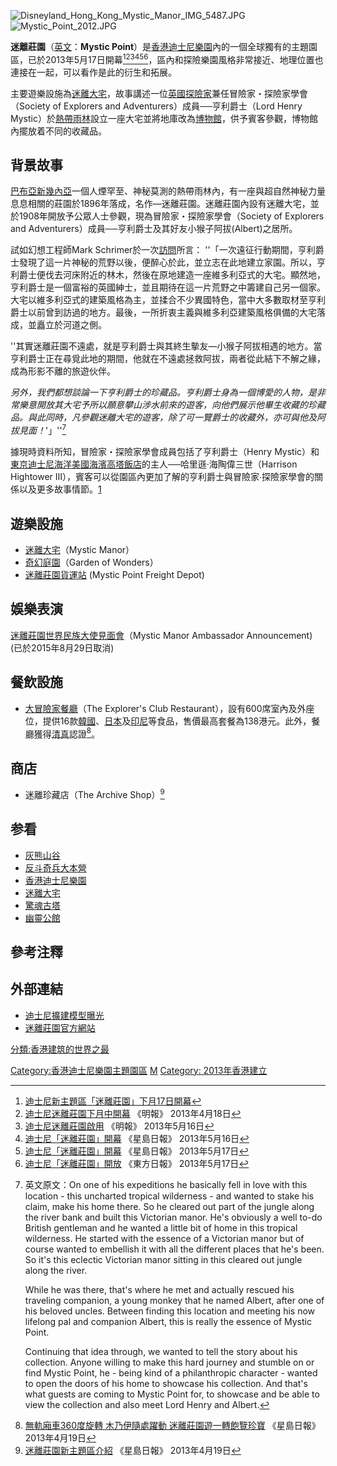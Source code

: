 {{Infobox amusement park
| name         = 迷離莊園
| native_name = Mystic Point
| logo         = Mystic-Point-logo.png
| logo_size   = 145px
| image        = HKDL Mystic Manor 2016.jpg
| image_size  = 250px
| caption      = 迷離莊園（2016年）
| theme        = 熱帶雨林中的1900年代初期英國大宅
| park1         = [[香港迪士尼樂園|香港迪士尼樂園]]
| coordinates1  = {{coord|22.3097937|114.0410196|display=it}}
| status1       = Operating
| opened1       = 2013年5月17日
| closed1       = 
| replaced1     = 
| replacement1  = 
}}
[[File:Disneyland_Hong_Kong_Mystic_Manor_IMG_5487.JPG|thumb]]
[[File:Mystic_Point_2012.JPG|thumb]]

'''迷離莊園'''（[[英文|英文]]：'''Mystic Point'''）是[[香港迪士尼樂園|香港迪士尼樂園]]內的一個全球獨有的主題園區，已於2013年5月17日開幕<ref>[http://hk.news.yahoo.com/迪士尼新主題區-迷離莊園-下月17日開幕-061200788.html 迪士尼新主題區「迷離莊園」下月17日開幕]</ref><ref>[https://archive.is/20130630172351/hk.news.yahoo.com/%E8%BF%AA%E5%A3%AB%E5%B0%BC%E8%BF%B7%E9%9B%A2%E8%8E%8A%E5%9C%92%E4%B8%8B%E6%9C%88%E4%B8%AD%E9%96%8B%E5%B9%95-084827176.html 迪士尼迷離莊園下月中開幕] 《明報》 2013年4月18日</ref><ref>[https://archive.is/20130630172722/hk.news.yahoo.com/%E8%BF%AA%E5%A3%AB%E5%B0%BC%E8%BF%B7%E9%9B%A2%E8%8E%8A%E5%9C%92%E5%95%9F%E7%94%A8-114213735.html 迪士尼迷離莊園啟用] 《明報》 2013年5月16日</ref><ref>[http://hk.news.yahoo.com/迪士尼-迷離莊園-開幕-084600459.html 迪士尼「迷離莊園」開幕] 《星島日報》 2013年5月16日</ref><ref>[http://hk.news.yahoo.com/迪士尼-迷離莊園-開幕-220122690.html 迪士尼「迷離莊園」開幕] 《星島日報》 2013年5月17日</ref><ref>[http://orientaldaily.on.cc/cnt/news/20130517/00176_014.html 迪士尼「迷離莊園」開放] 《東方日報》 2013年5月17日</ref>，區內和探險樂園風格非常接近、地理位置也連接在一起，可以看作是此的衍生和拓展。

主要遊樂設施為[[迷離大宅|迷離大宅]]，故事講述一位[[英國|英國]][[探險家|探險家]]兼任冒險家・探險家學會（Society of Explorers and Adventurers）成員──亨利爵士（Lord Henry Mystic）於[[熱帶雨林|熱帶雨林]]設立一座大宅並將地庫改為[[博物館|博物館]]，供予賓客參觀，博物館內擺放着不同的收藏品。

==背景故事==
[[巴布亞新幾內亞|巴布亞新幾內亞]]一個人煙罕至、神秘莫測的熱帶雨林內，有一座與超自然神秘力量息息相關的莊園於1896年落成，名作—迷離莊園。迷離莊園內設有迷離大宅，並於1908年開放予公眾人士參觀，現為冒險家・探險家學會（Society of Explorers and Adventurers）成員──亨利爵士及其好友小猴子阿拔(Albert)之居所。

試如幻想工程師Mark Schrimer於一次[http://www.insidethemagic.net/2013/05/story-behind-mystic-manor-imagineers-get-inspired-by-classic-dark-rides-to-create-new-adventures-for-hong-kong-disneyland/ 訪問]所言：
''「一次遠征行動期間，亨利爵士發現了這一片神秘的荒野以後，便醉心於此，並立志在此地建立家園。所以，亨利爵士便伐去河床附近的林木，然後在原地建造一座維多利亞式的大宅。顯然地，亨利爵士是一個富裕的英國紳士，並且期待在這一片荒野之中籌建自己另一個家。大宅以維多利亞式的建築風格為主，並揉合不少異國特色，當中大多數取材至亨利爵士以前曾到訪過的地方。最後，一所折衷主義與維多利亞建築風格俱備的大宅落成，並矗立於河道之側。

''其實迷離莊園不遠處，就是亨利爵士與其終生摰友—小猴子阿拔相遇的地方。當亨利爵士正在尋覓此地的期間，他就在不遠處拯救阿拔，兩者從此結下不解之緣，成為形影不離的旅遊伙伴。

''另外，我們都想談論一下亨利爵士的珍藏品。亨利爵士身為一個博愛的人物，是非常樂意開放其大宅予所以願意攀山涉水前來的遊客，向他們展示他畢生收藏的珍藏品。與此同時，凡參觀迷離大宅的遊客，除了可一覽爵士的收藏外，亦可與他及阿拔見面！'''」''<ref>英文原文：On one of his expeditions he basically fell in love with this location - this uncharted tropical wilderness - and wanted to stake his claim, make his home there. So he cleared out part of the jungle along the river bank and built this Victorian manor. He's obviously a well to-do British gentleman and he wanted a little bit of home in this tropical wilderness. He started with the essence of a Victorian manor but of course wanted to embellish it with all the different places that he's been. So it's this eclectic Victorian manor sitting in this cleared out jungle along the river.

While he was there, that's where he met and actually rescued his traveling companion, a young monkey that he named Albert, after one of his beloved uncles. Between finding this location and meeting his now lifelong pal and companion Albert, this is really the essence of Mystic Point.

Continuing that idea through, we wanted to tell the story about his collection. Anyone willing to make this hard journey and stumble on or find Mystic Point, he - being kind of a philanthropic character - wanted to open the doors of his home to showcase his collection. And that's what guests are coming to Mystic Point for, to showcase and be able to view the collection and also meet Lord Henry and Albert.</ref>

據現時資料所知，冒險家・探險家學會成員包括了亨利爵士（Henry Mystic）和[[東京迪士尼海洋|東京迪士尼海洋]][[東京迪士尼海洋|美國海濱]][[驚魂古塔#日本版本|高塔飯店]]的主人──哈里遜·海陶偉三世（Harrison Hightower III），賓客可以從園區內更加了解的亨利爵士與冒險家∙探險家學會的關係以及更多故事情節。[http://disneyandmore.blogspot.hk/2012/07/whats-next-for-hong-kong-disneyland-all.html]

==遊樂設施==
* [[迷離大宅|迷離大宅]]（Mystic Manor）
* [[奇幻庭園|奇幻庭園]]（Garden of Wonders）
* [[迷離莊園貨運站|迷離莊園貨運站]] (Mystic Point Freight Depot)

==娛樂表演==
[[迷離莊園世界民族大使見面會|迷離莊園世界民族大使見面會]]（Mystic Manor Ambassador Announcement) (已於2015年8月29日取消)

==餐飲設施==
* [[大冒險家餐廳|大冒險家餐廳]]（The Explorer's Club Restaurant），設有600席室內及外座位，提供16款[[韓國|韓國]]、[[日本|日本]]及[[印尼|印尼]]等食品，售價最高套餐為138港元。此外，餐廳獲得[[清真|清真]]認證<ref>[http://hk.news.yahoo.com/無軌廂車360度旋轉-木乃伊隨處躍動-迷離莊園遊-轉飽覽珍寶-220533149.html 無軌廂車360度旋轉 木乃伊隨處躍動 迷離莊園遊一轉飽覽珍寶] 《星島日報》 2013年4月19日</ref>。

==商店==
*迷離珍藏店（The Archive Shop）<ref>[http://hk.news.yahoo.com/迷離莊園新主題區介紹-220533105.html 迷離莊園新主題區介紹] 《星島日報》 2013年4月19日</ref>

== 参看 ==
* [[灰熊山谷|灰熊山谷]]
* [[反斗奇兵大本營|反斗奇兵大本營]]
* [[香港迪士尼樂園|香港迪士尼樂園]]
* [[迷離大宅|迷離大宅]]
* [[驚魂古塔#日本版本|驚魂古塔]]
* [[幽靈公館|幽靈公館]]

== 參考注釋 ==
{{reflist}}

== 外部連結 ==
* [http://news.sina.com.hk/news/3/1/1/1270987/1.html 迪士尼擴建模型曝光]{{dead link|date=2018年4月 |bot=InternetArchiveBot |fix-attempted=yes }}
* [http://park.hongkongdisneyland.com/hkdl/html/MysticPoint/zh_HK/index.html  迷離莊園官方網站]

{{香港迪士尼樂園}}
{{Disney-lands}}

[[Category:香港迪士尼樂園主題園區|Category:香港迪士尼樂園主題園區]]
[[分類:香港建筑的世界之最|分類:香港建筑的世界之最]]
[[Category:迪士尼度假區及主題公園主題園區|M]]
[[Category:_2013年香港建立|Category: 2013年香港建立]]